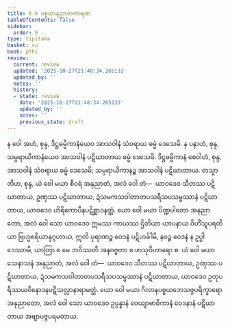 ```yaml
---
title: 6.8 ပစ္စယာနုညာတကာရဏ
tableOfContents: false
sidebar:
  order: 9
type: tipitaka
basket: su
book: pthi
review:
  current: review
  updated: '2025-10-27T21:48:34.265133'
  updated_by: ''
  notes: ''
  history:
  - state: review
    date: '2025-10-27T21:48:34.265133'
    updated_by: ''
    notes: ''
    previous_state: draft
---
```



<ReviewStatus review={frontmatter.review} showDetails={true} />

<HypothesisAnnotation frontmatter={frontmatter} />

<DynamicBreadcrumb />

<Division number="182" book="pthi" e="ch" v="8" p="107">

<Paragraph number="360" book="pthi">
န ဝေါ အဟံ, စုန္ဒ, ဒိဋ္ဌဓမ္မိကာနံယေဝ အာသဝါနံ သံဝရာယ ဓမ္မံ ဒေသေမိ. န ပနာဟံ, စုန္ဒ, သမ္ပရာယိကာနံယေဝ အာသဝါနံ ပဋိဃာတာယ ဓမ္မံ ဒေသေမိ. ဒိဋ္ဌဓမ္မိကာနံ စေဝါဟံ, စုန္ဒ, အာသဝါနံ သံဝရာယ ဓမ္မံ ဒေသေမိ; သမ္ပရာယိကာနဉ္စ အာသဝါနံ ပဋိဃာတာယ. တသ္မာတိဟ, စုန္ဒ, ယံ ဝေါ မယာ စီဝရံ အနုညာတံ, အလံ ဝေါ တံ—  ယာဝဒေဝ သီတဿ ပဋိဃာတာယ, ဥဏှဿ ပဋိဃာတာယ, ဍံသမကသဝါတာတပသရီသပသမ္ဖဿာနံ ပဋိဃာတာယ, ယာဝဒေဝ ဟိရိကောပီနပဋိစ္ဆာဒနတ္ထံ. ယော ဝေါ မယာ ပိဏ္ဍပါတော အနုညာတော, အလံ ဝေါ သော ယာဝဒေဝ ဣမဿ ကာယဿ ဌိတိယာ ယာပနာယ ဝိဟိံသူပရတိယာ ဗြဟ္မစရိယာနုဂ္ဂဟာယ, ဣတိ ပုရာဏဉ္စ ဝေဒနံ ပဋိဟင်္ခါမိ, နဝဉ္စ ဝေဒနံ န ဥပ္ပါဒေဿာမိ, ယာတြာ စ မေ ဘဝိဿတိ အနဝဇ္ဇတာ စ ဖာသုဝိဟာရော စ. ယံ ဝေါ မယာ သေနာသနံ အနုညာတံ, အလံ ဝေါ တံ—  ယာဝဒေဝ သီတဿ ပဋိဃာတာယ, ဥဏှဿ ပဋိဃာတာယ, ဍံသမကသဝါတာတပသရီသပသမ္ဖဿာနံ ပဋိဃာတာယ, ယာဝဒေဝ ဥတုပရိဿယဝိနောဒနပဋိသလ္လာနာရာမတ္ထံ. ယော ဝေါ မယာ ဂိလာနပစ္စယဘေသဇ္ဇပရိက္ခာရော အနုညာတော, အလံ ဝေါ သော ယာဝဒေဝ ဥပ္ပန္နာနံ ဝေယျာဗာဓိကာနံ ဝေဒနာနံ ပဋိဃာတာယ အဗျာပဇ္ဇပရမတာယ.
</Paragraph>
</Division>